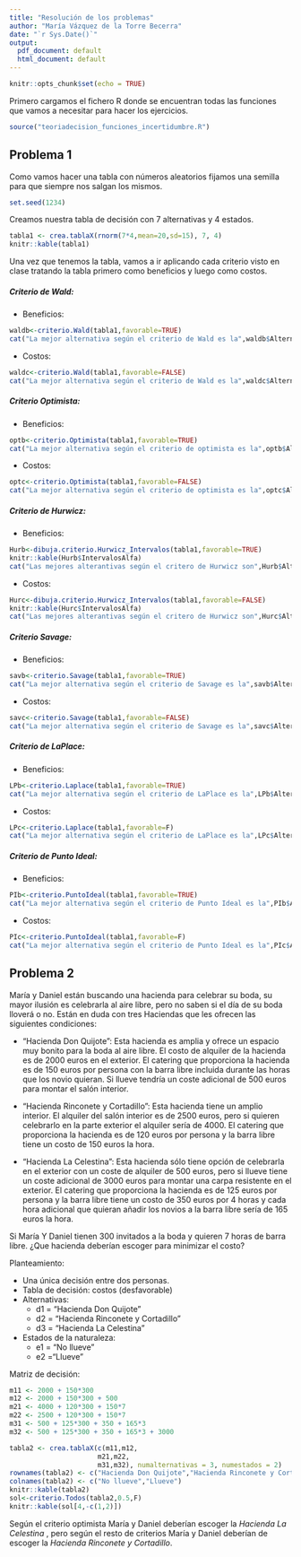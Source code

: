 ```yaml
---
title: "Resolución de los problemas"
author: "María Vázquez de la Torre Becerra"
date: "`r Sys.Date()`"
output:
  pdf_document: default
  html_document: default
---
```


```r
knitr::opts_chunk$set(echo = TRUE)
```

Primero cargamos el fichero R donde se encuentran todas las funciones que vamos a necesitar para hacer los ejercicios.

```r
source("teoriadecision_funciones_incertidumbre.R")
```

## Problema 1
Como vamos hacer una tabla con números aleatorios fijamos una semilla para que siempre nos salgan los mismos.

```r
set.seed(1234)
```

Creamos nuestra tabla de decisión con 7 alternativas y 4 estados.

```r
tabla1 <- crea.tablaX(rnorm(7*4,mean=20,sd=15), 7, 4)
knitr::kable(tabla1)
```

Una vez que tenemos la tabla, vamos a ir aplicando cada criterio visto en clase tratando la tabla primero como beneficios y luego como costos.

##### Criterio de Wald:

- Beneficios:

```r
waldb<-criterio.Wald(tabla1,favorable=TRUE)
cat("La mejor alternativa según el criterio de Wald es la",waldb$AlternativaOptima,"siendo el valor óptimo el", waldb$ValorOptimo)


```

- Costos:

```r
waldc<-criterio.Wald(tabla1,favorable=FALSE)
cat("La mejor alternativa según el criterio de Wald es la",waldc$AlternativaOptima,"siendo el valor óptimo el", waldc$ValorOptimo)


```

##### Criterio Optimista:

- Beneficios:

```r
optb<-criterio.Optimista(tabla1,favorable=TRUE)
cat("La mejor alternativa según el criterio de optimista es la",optb$AlternativaOptima,"siendo el valor óptimo el",optb$ValorOptimo)


```

- Costos:

```r
optc<-criterio.Optimista(tabla1,favorable=FALSE)
cat("La mejor alternativa según el criterio de optimista es la",optc$AlternativaOptima,"siendo el valor óptimo el",optc$ValorOptimo)


```

##### Criterio de Hurwicz:

- Beneficios:

```r
Hurb<-dibuja.criterio.Hurwicz_Intervalos(tabla1,favorable=TRUE)
knitr::kable(Hurb$IntervalosAlfa)
cat("Las mejores alterantivas según el critero de Hurwicz son",Hurb$AltOptimas, "dependiendo del alfa que eligamos, podemos observar los intervalos en la tabla de arriba.")

```

- Costos:

```r
Hurc<-dibuja.criterio.Hurwicz_Intervalos(tabla1,favorable=FALSE)
knitr::kable(Hurc$IntervalosAlfa)
cat("Las mejores alterantivas según el critero de Hurwicz son",Hurc$AltOptimas, "dependiendo del alfa que eligamos, podemos observar los intervalos en la tabla de arriba.")


```

##### Criterio Savage:

- Beneficios:

```r
savb<-criterio.Savage(tabla1,favorable=TRUE)
cat("La mejor alternativa según el criterio de Savage es la",savb$AlternativaOptima,"siendo el valor óptimo el",savb$ValorOptimo)


```

- Costos:

```r
savc<-criterio.Savage(tabla1,favorable=FALSE)
cat("La mejor alternativa según el criterio de Savage es la",savc$AlternativaOptima,"siendo el valor óptimo el",savc$ValorOptimo)


```

##### Criterio de LaPlace:

- Beneficios:

```r
LPb<-criterio.Laplace(tabla1,favorable=TRUE)
cat("La mejor alternativa según el criterio de LaPlace es la",LPb$AlternativaOptima,"siendo el valor óptimo el",LPb$ValorOptimo)


```

- Costos:

```r
LPc<-criterio.Laplace(tabla1,favorable=F)
cat("La mejor alternativa según el criterio de LaPlace es la",LPc$AlternativaOptima,"siendo el valor óptimo el",LPc$ValorOptimo)


```

##### Criterio de Punto Ideal:

- Beneficios:

```r
PIb<-criterio.PuntoIdeal(tabla1,favorable=TRUE)
cat("La mejor alternativa según el criterio de Punto Ideal es la",PIb$AlternativaOptima,"siendo el valor óptimo el",PIb$ValorOptimo)


```

- Costos:

```r
PIc<-criterio.PuntoIdeal(tabla1,favorable=F)
cat("La mejor alternativa según el criterio de Punto Ideal es la",PIc$AlternativaOptima,"siendo el valor óptimo el",PIc$ValorOptimo)


```

## Problema 2 \newline

María y Daniel están buscando una hacienda para celebrar su boda, su mayor ilusión es celebrarla al aire libre, pero no saben si el día de su boda lloverá o no. Están en duda con tres Haciendas que les ofrecen las siguientes condiciones:

-   "Hacienda Don Quijote": Esta hacienda es amplia y ofrece un espacio muy bonito para la boda al aire libre. El costo de alquiler de la hacienda es de 2000 euros en el exterior. El catering que proporciona la hacienda es de 150 euros por persona con la barra libre incluida durante las horas que los novio quieran. Si llueve tendría un coste adicional de 500 euros para montar el salón interior.

-   "Hacienda Rinconete y Cortadillo": Esta hacienda tiene un amplio interior. El alquiler del salón interior es de 2500 euros, pero si quieren celebrarlo en la parte exterior el alquiler sería de 4000. El catering que proporciona la hacienda es de 120 euros por persona y la barra libre tiene un costo de 150 euros la hora.

-   "Hacienda La Celestina": Esta hacienda sólo tiene opción de celebrarla en el exterior con un coste de alquiler de 500 euros, pero si llueve tiene un coste adicional de 3000 euros para montar una carpa resistente en el exterior. El catering que proporciona la hacienda es de 125 euros por persona y la barra libre tiene un costo de 350 euros por 4 horas y cada hora adicional que quieran añadir los novios a la barra libre sería de 165 euros la hora.

Si María Y Daniel tienen 300 invitados a la boda y quieren 7 horas de barra libre. ¿Que hacienda deberían escoger para minimizar el costo?

Planteamiento:

-   Una única decisión entre dos personas.
-   Tabla de decisión: costos (desfavorable)
-   Alternativas:
    -   d1 = "Hacienda Don Quijote"
    -   d2 = "Hacienda Rinconete y Cortadillo"
    -   d3 = "Hacienda La Celestina"
-   Estados de la naturaleza:
    -   e1 = "No llueve"
    -   e2 ="Llueve"

Matriz de decisión:

```r
m11 <- 2000 + 150*300
m12 <- 2000 + 150*300 + 500
m21 <- 4000 + 120*300 + 150*7
m22 <- 2500 + 120*300 + 150*7
m31 <- 500 + 125*300 + 350 + 165*3
m32 <- 500 + 125*300 + 350 + 165*3 + 3000

tabla2 <- crea.tablaX(c(m11,m12,
                      m21,m22,
                      m31,m32), numalternativas = 3, numestados = 2)
rownames(tabla2) <- c("Hacienda Don Quijote","Hacienda Rinconete y Cortadillo","Hacienda La Celestina")
colnames(tabla2) <- c("No llueve","Llueve")
knitr::kable(tabla2)
sol<-criterio.Todos(tabla2,0.5,F)
knitr::kable(sol[4,-c(1,2)])
```

Según el criterio optimista María y Daniel deberían escoger la *Hacienda La Celestina* , pero según el resto de criterios María y Daniel deberían de escoger la *Hacienda Rinconete y Cortadillo*.

